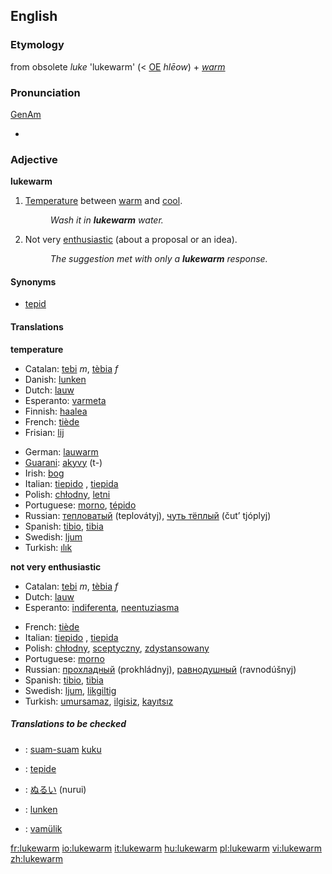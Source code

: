 ==English==

=== Etymology ===
from obsolete ''luke'' 'lukewarm' (< [[w:Old English|OE]] ''hl&#275;ow'') + ''[[warm]]''

=== Pronunciation ===
[[w:General American|GenAm]] {{IPA|[&#716;luk&#712;w&#596;&#633;m]}}
*{{audio|en-us-lukewarm.ogg|Audio (US)}}

=== Adjective ===
'''lukewarm'''

# [[Temperature]] between [[warm]] and [[cool]].
#:''Wash it in '''lukewarm''' water.''
# Not very [[enthusiastic]] (about a proposal or an idea).
#:''The suggestion met with only a '''lukewarm''' response.''

==== Synonyms ====
*[[tepid]]

==== Translations ====
'''temperature'''
{{top}}<!--languages from A to I go here-->
*Catalan: [[tebi]] ''m'', [[tèbia]] ''f''
*Danish: [[lunken]]
*Dutch: [[lauw]]
*Esperanto: [[varmeta]]
*Finnish: [[haalea]]
*French: [[tiède]]
*Frisian: [[lij]]
{{mid}}<!--languages from J to Z go here-->
*German: [[lauwarm]]
*[[Guarani]]: [[akyvy]] (t-)
*Irish: [[bog]]
*Italian: [[tiepido]] {{m}}, [[tiepida]] {{f}}
*Polish: [[chłodny]], [[letni]]
*Portuguese: [[morno]], [[tépido]]
*Russian: [[тепловатый]] (teplovátyj), [[чуть тёплый]] (čut’ tjóplyj)
*Spanish: [[tibio]], {{m}} [[tibia]] {{f}}
*Swedish: [[ljum]]
*Turkish: [[ılık]]
{{bottom}}

'''not very enthusiastic'''
{{top}}<!--languages from A to I go here-->
*Catalan: [[tebi]] ''m'', [[tèbia]] ''f''
*Dutch: [[lauw]]
*Esperanto: [[indiferenta]], [[neentuziasma]]
{{mid}}<!--languages from J to Z go here-->
*French: [[tiède]]
*Italian: [[tiepido]] {{m}}, [[tiepida]] {{f}}
*Polish: [[chłodny]], [[sceptyczny]], [[zdystansowany]]
*Portuguese: [[morno]]
*Russian: [[прохладный]] (prokhládnyj), [[равнодушный]] (ravnodúšnyj)
*Spanish: [[tibio]], {{m}} [[tibia]] {{f}}
*Swedish: [[ljum]], [[likgiltig]]
*Turkish: [[umursamaz]], [[ilgisiz]], [[kayıtsız]]
{{bottom}}

=====Translations to be checked=====
{{checktrans}}

*{{ttbc|Indonesian}}: [[suam-suam]] [[kuku]]
*{{ttbc|Interlingua}}: [[tepide]]
*{{ttbc|Japanese}}: [[ぬるい]] (nurui)
*{{ttbc|Norwegian}}: [[lunken]]
*{{ttbc|Volapük}}: [[vamülik]]

[[fr:lukewarm]]
[[io:lukewarm]]
[[it:lukewarm]]
[[hu:lukewarm]]
[[pl:lukewarm]]
[[vi:lukewarm]]
[[zh:lukewarm]]